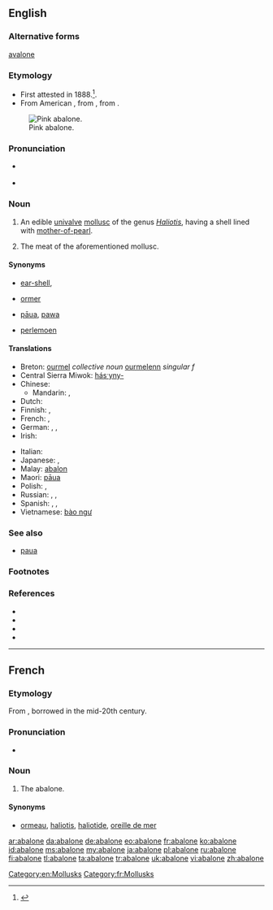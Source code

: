 {{also|Abalone}}
==English==
{{was wotd|2006|December|30}}

===Alternative forms===
{{qualifier|obsolete}} [[avalone]]

===Etymology===
* First attested in 1888.<ref>{{reference-book | last = Dobbie | first = Elliott K. | coauthors = Dunmore, C. William, et al. | editor = Barnhart, Robert K.| title = Chambers Dictionary of Etymology | origyear = 1998 | year = 2004 | publisher = Chambers Harrap Publishers Ltd | location = Edinburgh, Scotland | isbn =0550142304 | pages = 2}}</ref>.
* From American {{etyl|es|en}} {{term|abulón}}, from {{etyl|es}} {{term|aulone|lang=es}}, from {{etyl|css}} {{term|aulun|aūlun|red abalone|lang=css}}.
[[Image:Pinkabalone_300.jpg|thumb|right|Pink abalone.]]
===Pronunciation===
* {{a|RP|US}} {{IPA|/æb.ə.ˈləʊ.ni/|/æb.ə.ˈloʊ.ni/}}
* {{audio|en-us-abalone.ogg|Audio (US)}}

===Noun===
{{en-noun}}

# {{context|US|Australia}} An edible [[univalve]] [[mollusc]] of the genus ''[[Haliotis]]'', having a shell lined with [[mother-of-pearl]].
# {{context|US|Australia}} The meat of the aforementioned mollusc.

====Synonyms====
* {{qualifier|UK}} [[ear-shell]],
* {{qualifier|Guernsey}} [[ormer]]
* {{qualifier|New Zealand}} [[pāua]], [[pawa]]
* {{qualifier|South Africa}} [[perlemoen]]

====Translations====
{{trans-top|edible univalve mollusc}}
* Breton: [[ourmel]] ''collective noun'' [[ourmelenn]] ''singular f''
* Central Sierra Miwok: [[hásˑyny-]]
* Chinese:
** Mandarin: {{t-|cmn|鮑魚|sc=Hani}}, {{t-|cmn|鲍鱼|tr=bàoyú|sc=Hani}}
* Dutch: {{t|nl|zeeoor}}
* Finnish: {{t|fi|merikorva}}, {{t|fi|abaloni}}
* French: {{t+|fr|ormeau|m}}, {{t+|fr|haliotide|f}}
* German: {{t|de|Abalone|f}}, {{t|de|Meerohr|n}}, {{t|de|Seeohr|n}}
* Irish: {{t|ga|cluas mhara|f|xs=Irish}}
{{trans-mid}}
* Italian: {{t-|it|abalone}}
* Japanese: {{t|ja|鮑|tr=[[あわび]], awabi|sc=Jpan}}, {{t|ja|アワビ|tr=awabi|sc=Jpan}}
* Malay: [[abalon]]
* Maori: [[pāua]]
* Polish: {{t|pl|słuchotka|f}}, {{t|pl|ucho morskie|n}}
* Russian: {{t|ru|абалон|m|tr=abalón|sc=Cyrl}}, {{t|ru|галиотис|m|tr=galiótis|sc=Cyrl}}, {{t|ru|морское ушко|n|tr=morskóje úško|sc=Cyrl}}
* Spanish: {{t|es|oreja de mar|f}}, {{t|es|abulón|m}},  {{t+|es|loco|m}}
* Vietnamese: [[bào ngư]]
{{trans-bottom}}

===See also===
* [[paua]] {{pos_n}}

===Footnotes===
{{rfc-header|Footnotes|lang=en}}
<references/>

===References===
{{wikisource1911Enc|Abalone}}
* {{pedialite|Abalone}}
* {{R:American Heritage 2000|abalone}}
* {{R:Dictionary.com|abalone}}
* {{R:WordNet 2003|abalone}}

[[Category:en:Mollusks]]

----

==French==

===Etymology===
From {{etyl|en|fr}}, borrowed in the mid-20th century.

===Pronunciation===
* {{IPA|lang=fr|/abalɔn/}}

===Noun===
{{fr-noun|m}}

# {{context|gastronomy|uncommon|lang=fr}} The abalone.

====Synonyms====
* {{sense|more usual terms for "abalone"}} [[ormeau]], [[haliotis]], [[haliotide]], [[oreille de mer]]

[[Category:fr:Mollusks]]

[[ar:abalone]]
[[da:abalone]]
[[de:abalone]]
[[eo:abalone]]
[[fr:abalone]]
[[ko:abalone]]
[[id:abalone]]
[[ms:abalone]]
[[my:abalone]]
[[ja:abalone]]
[[pl:abalone]]
[[ru:abalone]]
[[fi:abalone]]
[[tl:abalone]]
[[ta:abalone]]
[[tr:abalone]]
[[uk:abalone]]
[[vi:abalone]]
[[zh:abalone]]